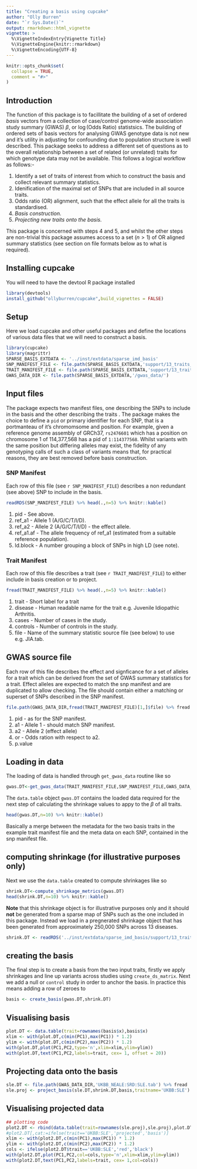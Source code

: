 ```yaml
---
title: "Creating a basis using cupcake"
author: "Olly Burren"
date: "`r Sys.Date()`"
output: rmarkdown::html_vignette
vignette: >
  %\VignetteIndexEntry{Vignette Title}
  %\VignetteEngine{knitr::rmarkdown}
  %\VignetteEncoding{UTF-8}
---
```


```r
knitr::opts_chunk$set(
  collapse = TRUE,
  comment = "#>"
)
```

## Introduction

The function of this package is to facillitate the building of a set of ordered *basis* vectors from a collection of case/control genome-wide association study summary (GWAS) $\beta$, or $\log(\text{Odds Ratio})$ statistsics. The building of ordered sets of basis vectors for analysing GWAS genotype data is not new and it's utility in adjusting for confounding due to population structure is well described. This package seeks to address a different set of questions as to the overall relationship between a set of related (or unrelated) traits for which genotype data may not be available. This follows a logical workflow as follows:-

1. Identify a set of traits of interest from which to construct the basis and collect relevant summary statistics.
2. Idenification of the maximal set of SNPs that are included in all source traits.
3. Odds ratio (OR) alignment, such that the effect allele for all the traits is standardised.
4. *Basis construction.*
5. *Projecting new traits onto the basis.*

This package is concerned with steps 4 and 5, and whilst the other steps are non-trivial this package assumes access to a set ($n\gt1$) of  OR aligned summary statistics (see section on file formats below as to what is required).

## Installing cupcake

You will need to have the devtool R package installed
```r
library(devtools)
install_github("ollyburren/cupcake",build_vignettes = FALSE)
```

## Setup

Here we load cupcake and other useful packages and define the locations of various data files that we will need to construct a basis.

```r
library(cupcake)
library(magrittr)
SPARSE_BASIS_EXTDATA <- '../inst/extdata/sparse_imd_basis'
SNP_MANIFEST_FILE <- file.path(SPARSE_BASIS_EXTDATA,'support/13_traits_sparse_snp_manifest.RDS')
TRAIT_MANIFEST_FILE <- file.path(SPARSE_BASIS_EXTDATA,'support/13_traits_manifest.tab')
GWAS_DATA_DIR <- file.path(SPARSE_BASIS_EXTDATA,'/gwas_data/')
```

## Input files

The package expects two manifest files, one describing the SNPs to include  in the basis and the other describing the traits . The package makes the choice to define a `pid` or primary identifier for each SNP, that is a portmanteau of it's chromomsome and position. For example, given a reference genome assembly of GRCh37, `rs2476601` which has a position on  chromosome 1 of 114,377,568 has a pid of `1:114377568`. Whilst variants with the same position but differing alleles may exist, the fidelity of any genotyping calls of such a class of variants means that, for practical reasons, they are best removed before basis construction.

### SNP Manifest

Each row of this file  (see `r SNP_MANIFEST_FILE`) describes a non redundant (see above) SNP to include in the basis.

```r
readRDS(SNP_MANIFEST_FILE) %>% head(.,n=5) %>% knitr::kable()
```


1. pid - See above.
2. ref_a1 - Allele 1 (A/G/C/T/I/D).
3. ref_a2 - Allele 2 (A/G/C/T/I/D) - the effect allele.
4. ref_a1.af - The allele frequency of ref_a1 (estimated from a suitable reference population).
5. ld.block - A number grouping a block of SNPs in high LD (see note).


### Trait Manifest

Each row of this file describes a trait (see `r TRAIT_MANIFEST_FILE`) to either include in basis creation or to project.

```r
fread(TRAIT_MANIFEST_FILE) %>% head(.,n=5) %>% knitr::kable()
```

1. trait - Short label for a trait
2. disease - Human readable name for the trait e.g. Juvenile Idiopathic Arthritis.
3. cases - Number of cases in the study.
4. controls - Number of controls in the study.
5. file - Name of the summary statistic source file (see below) to use e.g. JIA.tab.

## GWAS source file

Each row of this file describes the effect and signficance for a set of alleles for a trait which can be derived from the set of GWAS summary statistics for a trait. Effect alleles are expected to match the snp manifest and are duplicated to allow checking. The file should contain either a matching or superset of SNPs described in the SNP manifest.

```r
file.path(GWAS_DATA_DIR,fread(TRAIT_MANIFEST_FILE)[1,]$file) %>% fread %>% head(.,n=5) %>% knitr::kable()
```



1. pid - as for the SNP manifest.
2. a1 - Allele 1  - should match SNP manifest.
3. a2 - Allele 2 (effect allele)
4. or - Odds ration with respect to a2.
5. p.value

## Loading in data

The loading of data is handled through `get_gwas_data` routine like so

```r
gwas.DT<-get_gwas_data(TRAIT_MANIFEST_FILE,SNP_MANIFEST_FILE,GWAS_DATA_DIR)
```

The `data.table` object `gwas.DT` contains the loaded data required for the next step of calculating the shrinkage values to appy to the $\beta$ of all traits.

```r
head(gwas.DT,n=10) %>% knitr::kable()
```

Basically a merge between the metadata for the two basis traits in the example trait manifest file and the meta data on each SNP, contained in the snp manifest file.

## computing shrinkage (for illustrative purposes only)

Next we use the `data.table` created to compute shrinkages like so

```r
shrink.DT<-compute_shrinkage_metrics(gwas.DT)
head(shrink.DT,n=10) %>% knitr::kable()
```

**Note** that this shrinkage object is for illustrative purposes only and it should **not** be generated from a sparse map of SNPs such as the one included in this package. Instead we load in a pregnerated shrinkage object that has been generated from approximately 250,000 SNPs across 13 diseases.


```r
shrink.DT <- readRDS('../inst/extdata/sparse_imd_basis/support/13_traits_sparse_shrinkage.RDS')

```

## creating the basis

The final step is to create a basis from the two input traits, firstly we apply shrinkages and line up variants across studies using `create_ds_matrix`. Next we add a null or `control` study in order to anchor the basis. In practice this means adding a row of zeroes to 

```r
basis <- create_basis(gwas.DT,shrink.DT)
```

## Visualising basis

```r
plot.DT <- data.table(trait=rownames(basis$x),basis$x)
xlim <- with(plot.DT,c(min(PC1),max(PC1)) * 1.2)
ylim <- with(plot.DT,c(min(PC2),max(PC2)) * 1.2)
with(plot.DT,plot(PC1,PC2,type='n',xlim=xlim,ylim=ylim))
with(plot.DT,text(PC1,PC2,labels=trait, cex= 1, offset = 20))
```


## Projecting data onto the basis

```r
sle.DT <- file.path(GWAS_DATA_DIR,'UKBB_NEALE:SRD:SLE.tab') %>% fread
sle.proj <- project_basis(sle.DT,shrink.DT,basis,traitname='UKBB:SLE')
```

## Visualising projected data

```r
## plotting code
plot2.DT <- rbind(data.table(trait=rownames(sle.proj),sle.proj),plot.DT)
#plot2.DT[,cat:=ifelse(trait=='UKBB:SLE','projected','basis')]
xlim <- with(plot2.DT,c(min(PC1),max(PC1)) * 1.2)
ylim <- with(plot2.DT,c(min(PC2),max(PC2)) * 1.2)
cols <- ifelse(plot2.DT$trait=='UKBB:SLE','red','black')
with(plot2.DT,plot(PC1,PC2,col=cols,type='n',xlim=xlim,ylim=ylim))
with(plot2.DT,text(PC1,PC2,labels=trait, cex= 1,col=cols))
```
